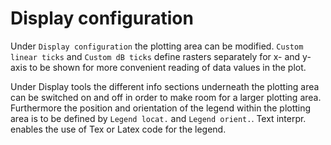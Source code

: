 # Display configuration

Under ``Display configuration`` the plotting area can be modified. ``Custom linear ticks`` and ``Custom dB ticks`` define rasters separately for x- and y-axis to be shown for more convenient reading of data values in the plot.

Under Display tools the different info sections underneath the plotting area can be switched on and off in order to make room for a larger plotting area. Furthermore the position and orientation of the legend within the plotting area is to be defined by ``Legend locat.`` and ``Legend orient.``. Text interpr. enables the use of Tex or Latex code for the legend.
